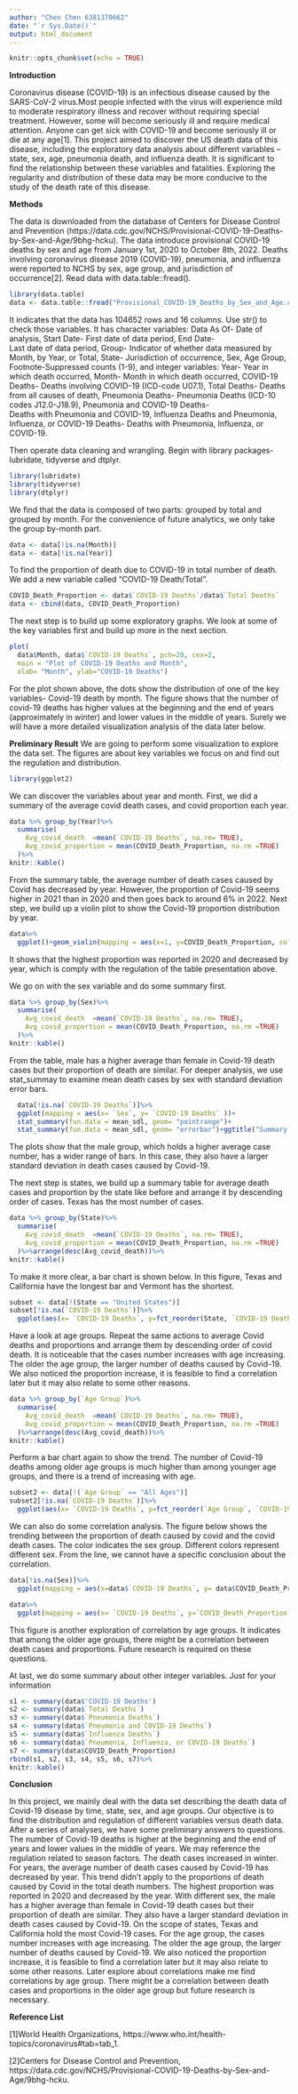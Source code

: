 ```yaml
---
author: "Chen Chen 6381370662"
date: "`r Sys.Date()`"
output: html_document
---
```


```r
knitr::opts_chunk$set(echo = TRUE)
```

**Introduction**

Coronavirus disease (COVID-19) is an infectious disease caused by the SARS-CoV-2 virus.Most people infected with the virus will experience mild to moderate respiratory illness and recover without requiring special treatment. However, some will become seriously ill and require medical attention. Anyone can get sick with COVID-19 and become seriously ill or die at any age[1]. This project aimed to discover the US death data of this disease, including the exploratory data analysis about different variables -- state, sex, age, pneumonia death, and influenza death. It is significant to find the relationship between these variables and fatalities. Exploring the regularity and distribution of these data may be more conducive to the study of the death rate of this disease.

**Methods**

The data is downloaded from the database of Centers for Disease Control and Prevention (https://data.cdc.gov/NCHS/Provisional-COVID-19-Deaths-by-Sex-and-Age/9bhg-hcku). The data introduce provisional COVID-19 deaths by sex and age from January 1st, 2020 to October 8th, 2022. Deaths involving coronavirus disease 2019 (COVID-19), pneumonia, and influenza were reported to NCHS by sex, age group, and jurisdiction of occurrence[2]. Read data with data.table::fread().
```r
library(data.table)
data <- data.table::fread("Provisional_COVID-19_Deaths_by_Sex_and_Age.csv")
```


It indicates that the data has 104652 rows and 16 columns. Use str() to check those variables. It has character variables: Data As Of- Date of analysis, Start Date- First date of data period, End Date- 	
Last date of data period, Group- Indicator of whether data measured by Month, by Year, or Total, State- Jurisdiction of occurrence, Sex, Age Group, Footnote-Suppressed counts (1-9), and integer variables: Year- Year in which death occurred, Month- Month in which death occurred, COVID-19 Deaths- Deaths involving COVID-19 (ICD-code U07.1), Total Deaths- Deaths from all causes of death, Pneumonia Deaths- Pneumonia Deaths (ICD-10 codes J12.0-J18.9), Pneumonia and COVID-19 Deaths-	
Deaths with Pneumonia and COVID-19, Influenza Deaths and Pneumonia, Influenza, or COVID-19 Deaths- Deaths with Pneumonia, Influenza, or COVID-19. 
  

Then operate data cleaning and wrangling. Begin with library packages- lubridate, tidyverse and dtplyr.
```r
library(lubridate)
library(tidyverse)
library(dtplyr)
```


We find that the data is composed of two parts: grouped by total and grouped by month. For the convenience of future analytics, we only take the group by-month part.
```r
data <- data[!is.na(Month)]
data <- data[!is.na(Year)]
```
  
  
To find the proportion of death due to COVID-19 in total number of death. We add a new variable called "COVID-19 Death/Total".
```r
COVID_Death_Proportion <- data$`COVID-19 Deaths`/data$`Total Deaths`
data <- cbind(data, COVID_Death_Proportion)
```
  
The next step is to build up some exploratory graphs. We look at some of the key variables first and build up more in the next section.
```r
plot(
  data$Month, data$`COVID-19 Deaths`, pch=20, cex=2,
  main = "Plot of COVID-19 Deaths and Month",
  xlab= "Month", ylab="COVID-19 Deaths")
```

For the plot shown above, the dots show the distribution of one of the key variables- Covid-19 death by month. The figure shows that the number of covid-19 deaths has higher values at the beginning and the end of years (approximately in winter) and lower values in the middle of years. Surely we will have a more detailed visualization analysis of the data later below.

  
**Preliminary Result**
We are going to perform some visualization to explore the data set. The figures are about key variables we focus on and find out the regulation and distribution.
```r
library(ggplot2)
```

We can discover the variables about year and month. First, we did a summary of the average covid death cases, and covid proportion each year.
```r
data %>% group_by(Year)%>%
  summarise(
    Avg_covid_death  =mean(`COVID-19 Deaths`, na.rm= TRUE),
    Avg_covid_proportion = mean(COVID_Death_Proportion, na.rm =TRUE)
  )%>%
knitr::kable()
```

From the summary table, the average number of death cases caused by Covid has decreased by year. However, the proportion of Covid-19 seems higher in 2021 than in 2020 and then goes back to around 6% in 2022. Next step, we build up a violin plot to show the Covid-19 proportion distribution by year.
```r
data%>%
  ggplot()+geom_violin(mapping = aes(x=1, y=COVID_Death_Proportion, color=Year, fill=Year))+ facet_wrap(~Year)+ggtitle("Violin Plots of Covid-19 Death Proportion by Year")
```

It shows that the highest proportion was reported in 2020 and decreased by year, which is comply with the regulation of the table presentation above.

We go on with the sex variable and do some summary first.
```r
data %>% group_by(Sex)%>%
  summarise(
    Avg_covid_death  =mean(`COVID-19 Deaths`, na.rm= TRUE),
    Avg_covid_proportion = mean(COVID_Death_Proportion, na.rm =TRUE)
  )%>%
knitr::kable()
```

From the table, male has a higher average than female in Covid-19 death cases but their proportion of death are similar. For deeper analysis, we use stat_summay to examine mean death cases by sex with standard deviation error bars.

```r
  data[!is.na(`COVID-19 Deaths`)]%>%
  ggplot(mapping = aes(x= `Sex`, y= `COVID-19 Deaths` ))+
  stat_summary(fun.data = mean_sdl, geom= "pointrange")+
  stat_summary(fun.data = mean_sdl, geom= "errorbar")+ggtitle("Summary Statistics of Covid-19 Death by Sex")
```

The plots show that the male group, which holds a higher average case number, has a wider range of bars. In this case, they also have a larger standard deviation in death cases caused by Covid-19.

The next step is states, we build up a summary table for average death cases and proportion by the state like before and arrange it by descending order of cases. Texas has the most number of cases.
```r
data %>% group_by(State)%>%
  summarise(
    Avg_covid_death  =mean(`COVID-19 Deaths`, na.rm= TRUE),
    Avg_covid_proportion = mean(COVID_Death_Proportion, na.rm =TRUE)
  )%>%arrange(desc(Avg_covid_death))%>%
knitr::kable()
```

To make it more clear, a bar chart is shown below. In this figure, Texas and California have the longest bar and Vermont has the shortest.

```r
subset <- data[!(State == "United States")]
subset[!is.na(`COVID-19 Deaths`)]%>%
  ggplot(aes(x= `COVID-19 Deaths`, y=fct_reorder(State, `COVID-19 Deaths`)))+geom_col(width = 0.5)+ggtitle("Bar Plots of Covid-19 Death by State")
```

Have a look at age groups. Repeat the same actions to average Covid deaths and proportions and arrange them by descending order of covid death. It is noticeable that the cases number increases with age increasing. The older the age group, the larger number of deaths caused by Covid-19. We also noticed the proportion increase, it is feasible to find a correlation later but it may also relate to some other reasons.
```r
data %>% group_by(`Age Group`)%>%
  summarise(
    Avg_covid_death  =mean(`COVID-19 Deaths`, na.rm= TRUE),
    Avg_covid_proportion = mean(COVID_Death_Proportion, na.rm =TRUE)
  )%>%arrange(desc(Avg_covid_death))%>%
knitr::kable()
```

Perform a bar chart again to show the trend. The number of Covid-19 deaths among older age groups is much higher than among younger age groups, and there is a trend of increasing with age.
```r
subset2 <- data[!(`Age Group` == "All Ages")]
subset2[!is.na(`COVID-19 Deaths`)]%>%
  ggplot(aes(x= `COVID-19 Deaths`, y=fct_reorder(`Age Group`, `COVID-19 Deaths`)))+geom_col(width = 0.7)+ggtitle("Bar Plots of Covid-19 Death by Age Groups")
```

We can also do some correlation analysis. The figure below shows the trending between the proportion of death caused by covid and the covid death cases. The color indicates the sex group. Different colors represent different sex. From the line, we cannot have a specific conclusion about the correlation.
```r
data[!is.na(Sex)]%>%
  ggplot(mapping = aes(x=data$`COVID-19 Deaths`, y= data$COVID_Death_Proportion))+ geom_point(mapping = aes(color= Sex))+geom_smooth()+ggtitle("Plot for Covid-Proportion and Covid-Cases")
```
```r
data%>%
  ggplot(mapping = aes(x= `COVID-19 Deaths`, y=`COVID_Death_Proportion`))+geom_point(mapping = aes(color= `Age Group`))+geom_smooth(method=lm, mapping = aes(linetype= `Age Group`))+facet_wrap(~`Age Group`, nrow=5)+ggtitle("Plots for Age Group, Deaths and Proportion")
```

This figure is another exploration of correlation by age groups. It indicates that among the older age groups, there might be a correlation between death cases and proportions. Future research is required on these questions.

At last, we do some summary about other integer variables. Just for your information
```r
s1 <- summary(data$'COVID-19 Deaths')
s2 <- summary(data$`Total Deaths`)
s3 <- summary(data$`Pneumonia Deaths`)
s4 <- summary(data$`Pneumonia and COVID-19 Deaths`)
s5 <- summary(data$`Influenza Deaths`)
s6 <- summary(data$`Pneumonia, Influenza, or COVID-19 Deaths`)
s7 <- summary(data$COVID_Death_Proportion)
rbind(s1, s2, s3, s4, s5, s6, s7)%>%
knitr::kable()
```


**Conclusion** 

In this project, we mainly deal with the data set describing the death data of Covid-19 disease by time, state, sex, and age groups. Our objective is to find the distribution and regulation of different variables versus death data. 
After a series of analyses, we have some preliminary answers to questions. The number of Covid-19 deaths is higher at the beginning and the end of years and lower values in the middle of years. We may reference the regulation related to season factors. The death cases increased in winter. For years, the average number of death cases caused by Covid-19 has decreased by year. This trend didn't apply to the proportions of death caused by Covid in the total death numbers. The highest proportion was reported in 2020 and decreased by the year. With different sex, the male has a higher average than female in Covid-19 death cases but their proportion of death are similar. They also have a larger standard deviation in death cases caused by Covid-19. On the scope of states, Texas and California hold the most Covid-19 cases. For the age group, the cases number increases with age increasing. The older the age group, the larger number of deaths caused by Covid-19. We also noticed the proportion increase, it is feasible to find a correlation later but it may also relate to some other reasons. Later explore about correlations make me find correlations by age group. There might be a correlation between death cases and proportions in the older age group but future research is necessary.


**Reference List**

[1]World Health Organizations, https://www.who.int/health-topics/coronavirus#tab=tab_1.

[2]Centers for Disease Control and Prevention, https://data.cdc.gov/NCHS/Provisional-COVID-19-Deaths-by-Sex-and-Age/9bhg-hcku.

